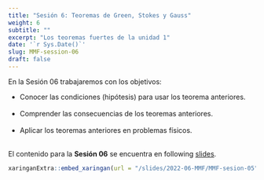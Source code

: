 ---
title: "Sesión 6: Teoremas de Green, Stokes y Gauss"
weight: 6
subtitle: ""
excerpt: "Los teoremas fuertes de la unidad 1"
date: '`r Sys.Date()`'
slug: MMF-session-06
draft: false
---

En la Sesión 06 trabajaremos con los objetivos:

-   Conocer las condiciones (hipótesis) para usar los teorema anteriores. <br/><br/>
-   Comprender las consecuencias de los teoremas anteriores. <br/><br/>
-   Aplicar los teoremas anteriores en problemas físicos. <br/><br/>

El contenido para la **Sesión 06** se encuentra en following [slides](/slides/2022-06-MMF/MMF-sesion-06).

```{r embed-xaringan, echo=FALSE}
xaringanExtra::embed_xaringan(url = "/slides/2022-06-MMF/MMF-sesion-05", ratio = "4:3")
```
